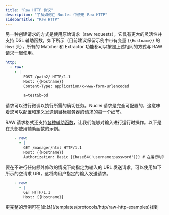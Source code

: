 ```yaml
---
title: "Raw HTTP 协议"
description: "了解如何在 Nuclei 中使用 Raw HTTP"
sidebarTitle: "Raw HTTP"
---
```


另一种创建请求的方式是使用原始请求（raw requests），它具有更大的灵活性并支持 DSL 辅助函数，如下所示（目前建议保留示例中带有变量 `{{Hostname}}` 的 `Host` 头），所有的 Matcher 和 Extractor 功能都可以按照上述相同的方式与 RAW 请求一起使用。

```yaml
http:
  - raw:
    - |
        POST /path2/ HTTP/1.1
        Host: {{Hostname}}
        Content-Type: application/x-www-form-urlencoded

        a=test&b=pd
```
请求可以进行微调以执行所需的确切任务。Nuclei 请求是完全可配置的，这意味着您可以配置和定义发送到目标服务器的请求的每一个细节。

RAW 请求格式还支持[各种辅助函数](/templates/reference/helper-functions/)，让我们能够对输入进行运行时操作。以下是在头部使用辅助函数的示例。

```yaml
    - raw:
      - |
        GET /manager/html HTTP/1.1
        Host: {{Hostname}}
        Authorization: Basic {{base64('username:password')}} # 在运行时对输入进行编码的辅助函数
```

要在不进行任何额外修改的情况下向指定为输入的 URL 发送请求，可以使用如下所示的空请求 URI，这将向用户指定的输入发送请求。

```yaml
    - raw:
      - |
        GET HTTP/1.1
        Host: {{Hostname}}
```

<Tip>
更完整的示例可在[此处](/templates/protocols/http/raw-http-examples)找到
</Tip>
